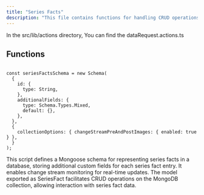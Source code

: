 ```yaml
---
title: "Series Facts"
description: "This file contains functions for handling CRUD operations on data requests within a server application."
---
```


In the <Highlight>src/lib/actions</Highlight> directory, You can find the <Highlight>dataRequest.actions.ts</Highlight>

## Functions

```tsx:getAllDataRequests

const seriesFactsSchema = new Schema(
  {
    id: {
      type: String,
    },
    additionalFields: {
      type: Schema.Types.Mixed,
      default: {},
    },
  },
  {
    collectionOptions: { changeStreamPreAndPostImages: { enabled: true } },
  }
);

```
This script defines a Mongoose schema for representing series facts in a database, storing additional custom fields for each series fact entry. It enables change stream monitoring for real-time updates. The model exported as SeriesFact facilitates CRUD operations on the MongoDB collection, allowing interaction with series fact data.